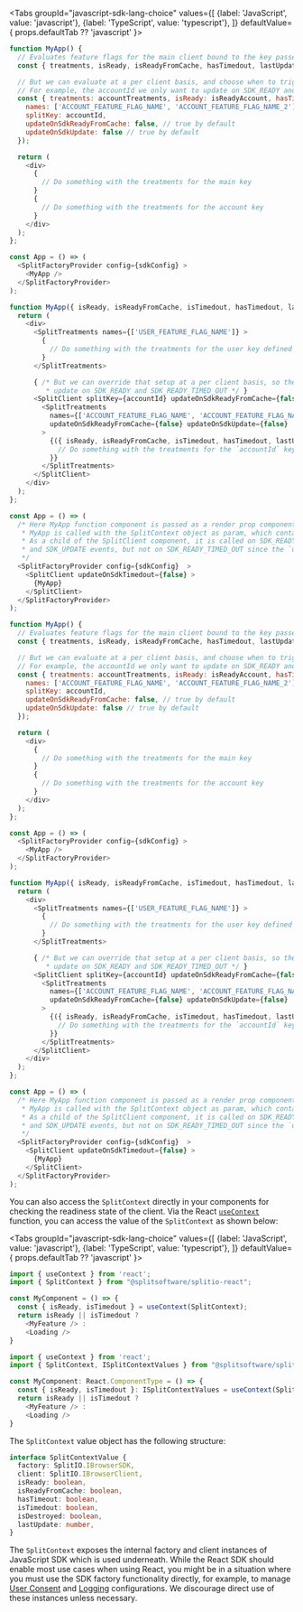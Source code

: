 

<Tabs
  groupId="javascript-sdk-lang-choice"
  values={[
    {label: 'JavaScript', value: 'javascript'},
    {label: 'TypeScript', value: 'typescript'},
  ]} defaultValue={ props.defaultTab ?? 'javascript' }>
  <TabItem value="javascript">

```javascript title="Hooks"
function MyApp() {
  // Evaluates feature flags for the main client bound to the key passed in the factory config.
  const { treatments, isReady, isReadyFromCache, hasTimedout, lastUpdate } = useSplitTreatments({ names: ['USER_FEATURE_FLAG_NAME'] });

  // But we can evaluate at a per client basis, and choose when to trigger a re-render. 
  // For example, the accountId we only want to update on SDK_READY and SDK_READY_TIMED_OUT. Not on SDK_READY_FROM_CACHE or SDK_UPDATE.
  const { treatments: accountTreatments, isReady: isReadyAccount, hasTimedout: hasTimedoutAccount } = useSplitTreatments({
    names: ['ACCOUNT_FEATURE_FLAG_NAME', 'ACCOUNT_FEATURE_FLAG_NAME_2'],
    splitKey: accountId,
    updateOnSdkReadyFromCache: false, // true by default
    updateOnSdkUpdate: false // true by default
  });

  return (
    <div> 
      {
        // Do something with the treatments for the main key
      }
      {
        // Do something with the treatments for the account key
      }
    </div>
  );
};

const App = () => (
  <SplitFactoryProvider config={sdkConfig} >
    <MyApp />
  </SplitFactoryProvider>
);
```

```javascript title="Components & HOCs (deprecated)"
function MyApp({ isReady, isReadyFromCache, isTimedout, hasTimedout, lastUpdate, factory, client }) {
  return (
    <div>
      <SplitTreatments names={['USER_FEATURE_FLAG_NAME']} >
        {
          // Do something with the treatments for the user key defined in the config.
        }
      </SplitTreatments>

      { /* But we can override that setup at a per client basis, so the account one we only want to
         * update on SDK_READY and SDK_READY_TIMED_OUT */ }
      <SplitClient splitKey={accountId} updateOnSdkReadyFromCache={false} updateOnSdkUpdate={false} >
        <SplitTreatments 
          names={['ACCOUNT_FEATURE_FLAG_NAME', 'ACCOUNT_FEATURE_FLAG_NAME_2']}
          updateOnSdkReadyFromCache={false} updateOnSdkUpdate={false}
        >
          {({ isReady, isReadyFromCache, isTimedout, hasTimedout, lastUpdate, treatments }) => {
            // Do something with the treatments for the `accountId` key.
          }}
        </SplitTreatments>
      </SplitClient>
    </div>
  );
};

const App = () => (
  /* Here MyApp function component is passed as a render prop component and not as a React element like <MyApp>.
   * MyApp is called with the SplitContext object as param, which contains the SDK factory, client and status properties.
   * As a child of the SplitClient component, it is called on SDK_READY, SDK_READY_FROM_CACHE,
   * and SDK_UPDATE events, but not on SDK_READY_TIMED_OUT since the `updateOnSdkTimedout` prop is false.
   */
  <SplitFactoryProvider config={sdkConfig}  >
    <SplitClient updateOnSdkTimedout={false} >
      {MyApp}
    </SplitClient>
  </SplitFactoryProvider>
);
```

  </TabItem>
  <TabItem value="typescript">

```javascript title="Hooks"
function MyApp() {
  // Evaluates feature flags for the main client bound to the key passed in the factory config.
  const { treatments, isReady, isReadyFromCache, hasTimedout, lastUpdate } = useSplitTreatments({ names: ['USER_FEATURE_FLAG_NAME'] });

  // But we can evaluate at a per client basis, and choose when to trigger a re-render. 
  // For example, the accountId we only want to update on SDK_READY and SDK_READY_TIMED_OUT. Not on SDK_READY_FROM_CACHE or SDK_UPDATE.
  const { treatments: accountTreatments, isReady: isReadyAccount, hasTimedout: hasTimedoutAccount } = useSplitTreatments({
    names: ['ACCOUNT_FEATURE_FLAG_NAME', 'ACCOUNT_FEATURE_FLAG_NAME_2'],
    splitKey: accountId,
    updateOnSdkReadyFromCache: false, // true by default
    updateOnSdkUpdate: false // true by default
  });

  return (
    <div> 
      {
        // Do something with the treatments for the main key
      }
      {
        // Do something with the treatments for the account key
      }
    </div>
  );
};

const App = () => (
  <SplitFactoryProvider config={sdkConfig} >
    <MyApp />
  </SplitFactoryProvider>
);
```

```javascript title="Components & HOCs (deprecated)"
function MyApp({ isReady, isReadyFromCache, isTimedout, hasTimedout, lastUpdate, factory, client }) {
  return (
    <div>
      <SplitTreatments names={['USER_FEATURE_FLAG_NAME']} >
        {
          // Do something with the treatments for the user key defined in the config.
        }
      </SplitTreatments>

      { /* But we can override that setup at a per client basis, so the account one we only want to
         * update on SDK_READY and SDK_READY_TIMED_OUT */ }
      <SplitClient splitKey={accountId} updateOnSdkReadyFromCache={false} updateOnSdkUpdate={false} >
        <SplitTreatments 
          names={['ACCOUNT_FEATURE_FLAG_NAME', 'ACCOUNT_FEATURE_FLAG_NAME_2']}
          updateOnSdkReadyFromCache={false} updateOnSdkUpdate={false}
        >
          {({ isReady, isReadyFromCache, isTimedout, hasTimedout, lastUpdate, treatments }) => {
            // Do something with the treatments for the `accountId` key.
          }}
        </SplitTreatments>
      </SplitClient>
    </div>
  );
};

const App = () => (
  /* Here MyApp function component is passed as a render prop component and not as a React element like <MyApp>.
   * MyApp is called with the SplitContext object as param, which contains the SDK factory, client and status properties.
   * As a child of the SplitClient component, it is called on SDK_READY, SDK_READY_FROM_CACHE,
   * and SDK_UPDATE events, but not on SDK_READY_TIMED_OUT since the `updateOnSdkTimedout` prop is false.
   */
  <SplitFactoryProvider config={sdkConfig}  >
    <SplitClient updateOnSdkTimedout={false} >
      {MyApp}
    </SplitClient>
  </SplitFactoryProvider>
);
```

  </TabItem>
</Tabs>

You can also access the `SplitContext` directly in your components for checking the readiness state of the client. Via the React [`useContext`](https://react.dev/reference/react/useContext) function, you can access the value of the `SplitContext` as shown below:

<Tabs
  groupId="javascript-sdk-lang-choice"
  values={[
    {label: 'JavaScript', value: 'javascript'},
    {label: 'TypeScript', value: 'typescript'},
  ]} defaultValue={ props.defaultTab ?? 'javascript' }>
  <TabItem value="javascript">

```javascript
import { useContext } from 'react';
import { SplitContext } from "@splitsoftware/splitio-react";

const MyComponent = () => {
  const { isReady, isTimedout } = useContext(SplitContext);
  return isReady || isTimedout ?
    <MyFeature /> :
    <Loading />
}
```

  </TabItem>
  <TabItem value="typescript">

```typescript
import { useContext } from 'react';
import { SplitContext, ISplitContextValues } from "@splitsoftware/splitio-react";

const MyComponent: React.ComponentType = () => {
  const { isReady, isTimedout }: ISplitContextValues = useContext(SplitContext);
  return isReady || isTimedout ?
    <MyFeature /> :
    <Loading />
}
```

  </TabItem>
</Tabs>

The `SplitContext` value object has the following structure:

```typescript
interface SplitContextValue {
  factory: SplitIO.IBrowserSDK,
  client: SplitIO.IBrowserClient,
  isReady: boolean,
  isReadyFromCache: boolean,
  hasTimeout: boolean,
  isTimedout: boolean,
  isDestroyed: boolean,
  lastUpdate: number,
}
```

The `SplitContext` exposes the internal factory and client instances of JavaScript SDK which is used underneath. While the React SDK should enable most use cases when using React, you might be in a situation where you must use the SDK factory functionality directly, for example, to manage [User Consent](#user-consent) and [Logging](#logging) configurations. We discourage direct use of these instances unless necessary.